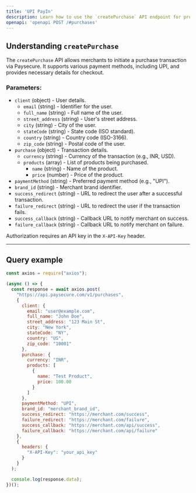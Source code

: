 ```yaml
---
title: 'UPI PayIn'
description: Learn how to use the `createPurchase` API endpoint for processing UPI transactions.
openapi: 'openapi POST /#purchases'
---
```


## Understanding `createPurchase`

The `createPurchase` API allows merchants to initiate a purchase transaction via Paysecure. It supports various payment methods, including UPI, and provides necessary details for checkout.

### Parameters:
- `client` (object) - User details.
  - `email` (string) - Identifier for the user.
  - `full_name` (string) - Full name of the user.
  - `street_address` (string) - User's street address.
  - `city` (string) - City of the user.
  - `stateCode` (string) - State code (ISO standard).
  - `country` (string) - Country code (ISO-3166).
  - `zip_code` (string) - Postal code of the user.
- `purchase` (object) - Transaction details.
  - `currency` (string) - Currency of the transaction (e.g., INR, USD).
  - `products` (array) - List of products being purchased.
    - `name` (string) - Name of the product.
    - `price` (number) - Price of the product.
- `paymentMethod` (string) - Preferred payment method (e.g., "UPI").
- `brand_id` (string) - Merchant brand identifier.
- `success_redirect` (string) - URL to redirect the user after a successful transaction.
- `failure_redirect` (string) - URL to redirect the user if the transaction fails.
- `success_callback` (string) - Callback URL to notify merchant on success.
- `failure_callback` (string) - Callback URL to notify merchant on failure.

<Warning>Authorization requires an API key in the `X-API-Key` header.</Warning>

***

## Query example

```javascript JavaScript
const axios = require("axios");

(async () => {
  const response = await axios.post(
    "https://api.paysecure.com/v1/purchases",
    {
      client: {
        email: "user@example.com",
        full_name: "John Doe",
        street_address: "123 Main St",
        city: "New York",
        stateCode: "NY",
        country: "US",
        zip_code: "10001"
      },
      purchase: {
        currency: "INR",
        products: [
          {
            name: "Test Product",
            price: 100.00
          }
        ]
      },
      paymentMethod: "UPI",
      brand_id: "merchant_brand_id",
      success_redirect: "https://merchant.com/success",
      failure_redirect: "https://merchant.com/failure",
      success_callback: "https://merchant.com/api/success",
      failure_callback: "https://merchant.com/api/failure"
    },
    {
      headers: {
        "X-API-Key": "your_api_key"
      }
    }
  );

  console.log(response.data);
})();
```

